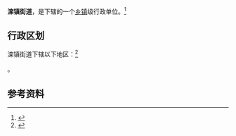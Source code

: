 {{中国乡级行政区|61/01/16/003/000}}

'''滦镇街道'''，是{{PRC admin/fullname|61/01/16/003/000|3}}下辖的一个[[乡镇|乡镇]]级行政单位。<ref>{{PRC admin/ref sgc|{{PRC admin/parent|61/01/16/003/000}}}}</ref>

== 行政区划 ==

滦镇街道下辖以下地区：<ref>{{PRC admin/ref sgc|61/01/16/003/000}}</ref>

{{PRC admin/children|61/01/16/003/000}}。

== 参考资料 ==

{{reflist}}

{{行政区划小作品}}
{{PRC admin/navcat|61/01/16/003/000}}